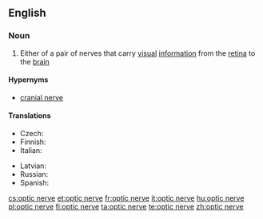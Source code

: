 ==English==

===Noun===
{{wikipedia}}
{{en-noun|head=[[optic]] [[nerve]]}}

# {{neuroanatomy}} Either of a pair of nerves that carry [[visual]] [[information]] from the [[retina]] to the [[brain]]

====Hypernyms====
* [[cranial nerve]]

====Translations====
{{trans-top|nerve}}
* Czech: {{t+|cs|zrakový nerv|m}}
* Finnish: {{t|fi|näköhermo}}
* Italian: {{t-|it|nervo ottico|m}}
{{trans-mid}}
* Latvian: {{t-|lv|redzes nervs|m}}
* Russian: {{t-|ru|зрительный нерв|m|sc=Cyrl}}
* Spanish: {{t+|es|nervio óptico|m}}
{{trans-bottom}}

[[cs:optic nerve]]
[[et:optic nerve]]
[[fr:optic nerve]]
[[it:optic nerve]]
[[hu:optic nerve]]
[[pl:optic nerve]]
[[fi:optic nerve]]
[[ta:optic nerve]]
[[te:optic nerve]]
[[zh:optic nerve]]